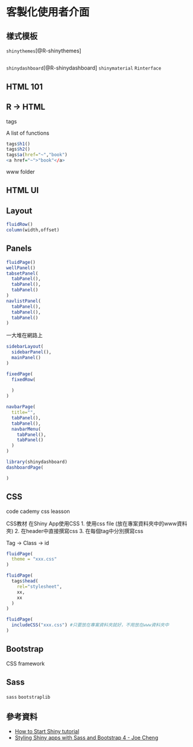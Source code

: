 # 客製化使用者介面 {#design}

## 樣式模板
`shinythemes`[@R-shinythemes]



## 

`shinydashboard`[@R-shinydashboard]
`shinymaterial`
`Rinterface`

## HTML 101

## R -> HTML

tags

A list of functions

```r
tags$h1()
tags$h2()
tags$a(href="~","book")
<a href="~">"book"</a>
```


www folder


## HTML UI

## Layout

```r
fluidRow()
column(width,offset)
```

## Panels
```r
fluidPage()
wellPanel()
tabsetPanel(
  tabPanel(),
  tabPanel(),
  tabPanel()
)
navlistPanel(
  tabPanel(),
  tabPanel(),
  tabPanel()
)

```
一大堆在網路上

```r
sidebarLayout(
  sidebarPanel(),
  mainPanel()
)

```

```r
fixedPage(
  fixedRow(
    
  )
)
```

```r
navbarPage(
  title="",
  tabPanel(),
  tabPanel(),
  navbarMenu(
    tabPanel(),
    tabPanel()
  )
)
```

```r
library(shinydashboard)
dashboardPage(

)
```

## CSS
code cademy css leasson

CSS教材
在Shiny App使用CSS 
1. 使用css file (放在專案資料夾中的www資料夾)
2. 在header中直接撰寫css
3. 在每個tag中分別撰寫css

Tag -> Class -> id

```r
fluidPage(
  theme = "xxx.css"
)
```
```r
fluidPage(
  tags$head(
    rel="stylesheet",
    xx,
    xx
  )
)
```
```r
fluidPage(
  includeCSS("xxx.css") #只要放在專案資料夾就好，不用放在www資料夾中
)
```



## Bootstrap
CSS framework

## Sass
`sass`
`bootstraplib`

## 參考資料

- [How to Start Shiny tutorial](https://shiny.rstudio.com/tutorial/){target="_blank"}
- [Styling Shiny apps with Sass and Bootstrap 4 - Joe Cheng](https://resources.rstudio.com/rstudio-conf-2020/styling-shiny-apps-with-sass-and-bootstrap-4-joe-cheng){target="_blank"}

